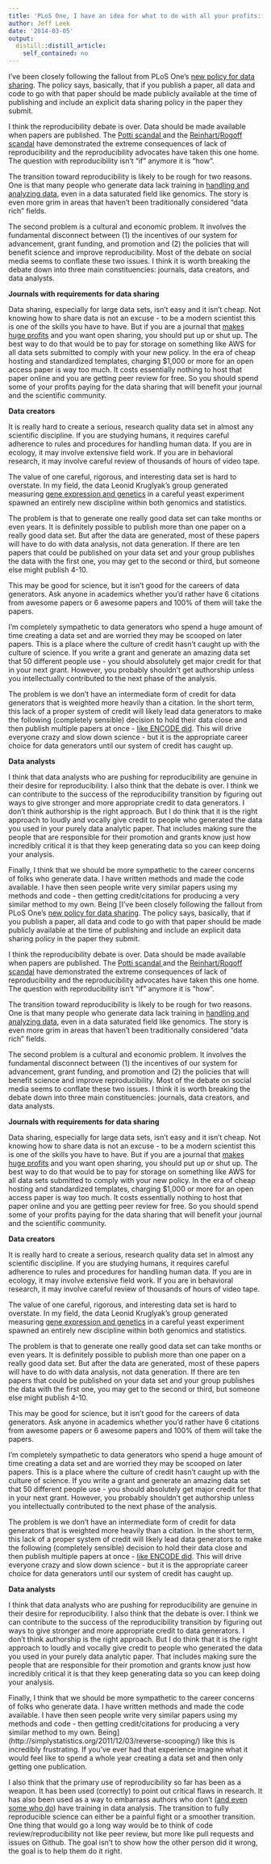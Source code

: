 ```yaml
---
title: 'PLoS One, I have an idea for what to do with all your profits: buy hard drives'
author: Jeff Leek
date: '2014-03-05'
output:
  distill::distill_article:
    self_contained: no
---
```


I've been closely following the fallout from PLoS One's [new policy for data sharing](http://www.plos.org/data-access-for-the-open-access-literature-ploss-data-policy/). The policy says, basically, that if you publish a paper, all data and code to go with that paper should be made publicly available at the time of publishing and include an explicit data sharing policy in the paper they submit.

I think the reproducibility debate is over. Data should be made available when papers are published. The [Potti scandal ](http://simplystatistics.org/2012/02/27/the-duke-saga-starter-set/)and the [Reinhart/Rogoff scandal](http://simplystatistics.org/2013/04/19/podcast-7-reinhart-rogoff-reproducibility/) have demonstrated the extreme consequences of lack of reproducibility and the reproducibility advocates have taken this one home. The question with reproducibility isn't "if" anymore it is "how".

The transition toward reproducibility is likely to be rough for two reasons. One is that many people who generate data lack training in [handling and analyzing data](http://simplystatistics.org/2012/04/27/people-in-positions-of-power-that-dont-understand/), even in a data saturated field like genomics. The story is even more grim in areas that haven't been traditionally considered "data rich" fields.

The second problem is a cultural and economic problem. It involves the fundamental disconnect between (1) the incentives of our system for advancement, grant funding, and promotion and (2) the policies that will benefit science and improve reproducibility. Most of the debate on social media seems to conflate these two issues. I think it is worth breaking the debate down into three main constituencies: journals, data creators, and data analysts.

**Journals with requirements for data sharing**

Data sharing, especially for large data sets, isn't easy and it isn't cheap. Not knowing how to share data is not an excuse - to be a modern scientist this is one of the skills you have to have. But if you are a journal that [makes huge profits](http://www.nature.com/news/plos-profits-prompt-revamp-1.14205) and you want open sharing, you should put up or shut up. The best way to do that would be to pay for storage on something like AWS for all data sets submitted to comply with your new policy. In the era of cheap hosting and standardized templates, charging $1,000 or more for an open access paper is way too much. It costs essentially nothing to host that paper online and you are getting peer review for free. So you should spend some of your profits paying for the data sharing that will benefit your journal and the scientific community.

**Data creators**

It is really hard to create a serious, research quality data set in almost any scientific discipline. If you are studying humans, it requires careful adherence to rules and procedures for handling human data. If you are in ecology, it may involve extensive field work. If you are in behavioral research, it may involve careful review of thousands of hours of video tape.

The value of one careful, rigorous, and interesting data set is hard to overstate. In my field, the data Leonid Kruglyak's group generated measuring [gene expression and genetics](http://www.pnas.org/content/102/5/1572.long) in a careful yeast experiment spawned an entirely new discipline within both genomics and statistics.

The problem is that to generate one really good data set can take months or even years. It is definitely possible to publish more than one paper on a really good data set. But after the data are generated, most of these papers will have to do with data analysis, not data generation. If there are ten papers that could be published on your data set and your group publishes the data with the first one, you may get to the second or third, but someone else might publish 4-10.

This may be good for science, but it isn't good for the careers of data generators. Ask anyone in academics whether you'd rather have 6 citations from awesome papers or 6 awesome papers and 100% of them will take the papers.

I'm completely sympathetic to data generators who spend a huge amount of time creating a data set and are worried they may be scooped on later papers. This is a place where the culture of credit hasn't caught up with the culture of science. If you write a grant and generate an amazing data set that 50 different people use - you should absolutely get major credit for that in your next grant. However, you probably shouldn't get authorship unless you intellectually contributed to the next phase of the analysis.

The problem is we don't have an intermediate form of credit for data generators that is weighted more heavily than a citation. In the short term, this lack of a proper system of credit will likely lead data generators to make the following (completely sensible) decision to hold their data close and then publish multiple papers at once - [like ENCODE did](http://www.nature.com/encode/#/threads). This will drive everyone crazy and slow down science - but it is the appropriate career choice for data generators until our system of credit has caught up.

**Data analysts**

I think that data analysts who are pushing for reproducibility are genuine in their desire for reproducibility. I also think that the debate is over. I think we can contribute to the success of the reproducibility transition by figuring out ways to give stronger and more appropriate credit to data generators. I don't think authorship is the right approach. But I do think that it is the right approach to loudly and vocally give credit to people who generated the data you used in your purely data analytic paper. That includes making sure the people that are responsible for their promotion and grants know just how incredibly critical it is that they keep generating data so you can keep doing your analysis.

Finally, I think that we should be more sympathetic to the career concerns of folks who generate data. I have written methods and made the code available. I have then seen people write very similar papers using my methods and code - then getting credit/citations for producing a very similar method to my own. Being [I've been closely following the fallout from PLoS One's [new policy for data sharing](http://www.plos.org/data-access-for-the-open-access-literature-ploss-data-policy/). The policy says, basically, that if you publish a paper, all data and code to go with that paper should be made publicly available at the time of publishing and include an explicit data sharing policy in the paper they submit.

I think the reproducibility debate is over. Data should be made available when papers are published. The [Potti scandal ](http://simplystatistics.org/2012/02/27/the-duke-saga-starter-set/)and the [Reinhart/Rogoff scandal](http://simplystatistics.org/2013/04/19/podcast-7-reinhart-rogoff-reproducibility/) have demonstrated the extreme consequences of lack of reproducibility and the reproducibility advocates have taken this one home. The question with reproducibility isn't "if" anymore it is "how".

The transition toward reproducibility is likely to be rough for two reasons. One is that many people who generate data lack training in [handling and analyzing data](http://simplystatistics.org/2012/04/27/people-in-positions-of-power-that-dont-understand/), even in a data saturated field like genomics. The story is even more grim in areas that haven't been traditionally considered "data rich" fields.

The second problem is a cultural and economic problem. It involves the fundamental disconnect between (1) the incentives of our system for advancement, grant funding, and promotion and (2) the policies that will benefit science and improve reproducibility. Most of the debate on social media seems to conflate these two issues. I think it is worth breaking the debate down into three main constituencies: journals, data creators, and data analysts.

**Journals with requirements for data sharing**

Data sharing, especially for large data sets, isn't easy and it isn't cheap. Not knowing how to share data is not an excuse - to be a modern scientist this is one of the skills you have to have. But if you are a journal that [makes huge profits](http://www.nature.com/news/plos-profits-prompt-revamp-1.14205) and you want open sharing, you should put up or shut up. The best way to do that would be to pay for storage on something like AWS for all data sets submitted to comply with your new policy. In the era of cheap hosting and standardized templates, charging $1,000 or more for an open access paper is way too much. It costs essentially nothing to host that paper online and you are getting peer review for free. So you should spend some of your profits paying for the data sharing that will benefit your journal and the scientific community.

**Data creators**

It is really hard to create a serious, research quality data set in almost any scientific discipline. If you are studying humans, it requires careful adherence to rules and procedures for handling human data. If you are in ecology, it may involve extensive field work. If you are in behavioral research, it may involve careful review of thousands of hours of video tape.

The value of one careful, rigorous, and interesting data set is hard to overstate. In my field, the data Leonid Kruglyak's group generated measuring [gene expression and genetics](http://www.pnas.org/content/102/5/1572.long) in a careful yeast experiment spawned an entirely new discipline within both genomics and statistics.

The problem is that to generate one really good data set can take months or even years. It is definitely possible to publish more than one paper on a really good data set. But after the data are generated, most of these papers will have to do with data analysis, not data generation. If there are ten papers that could be published on your data set and your group publishes the data with the first one, you may get to the second or third, but someone else might publish 4-10.

This may be good for science, but it isn't good for the careers of data generators. Ask anyone in academics whether you'd rather have 6 citations from awesome papers or 6 awesome papers and 100% of them will take the papers.

I'm completely sympathetic to data generators who spend a huge amount of time creating a data set and are worried they may be scooped on later papers. This is a place where the culture of credit hasn't caught up with the culture of science. If you write a grant and generate an amazing data set that 50 different people use - you should absolutely get major credit for that in your next grant. However, you probably shouldn't get authorship unless you intellectually contributed to the next phase of the analysis.

The problem is we don't have an intermediate form of credit for data generators that is weighted more heavily than a citation. In the short term, this lack of a proper system of credit will likely lead data generators to make the following (completely sensible) decision to hold their data close and then publish multiple papers at once - [like ENCODE did](http://www.nature.com/encode/#/threads). This will drive everyone crazy and slow down science - but it is the appropriate career choice for data generators until our system of credit has caught up.

**Data analysts**

I think that data analysts who are pushing for reproducibility are genuine in their desire for reproducibility. I also think that the debate is over. I think we can contribute to the success of the reproducibility transition by figuring out ways to give stronger and more appropriate credit to data generators. I don't think authorship is the right approach. But I do think that it is the right approach to loudly and vocally give credit to people who generated the data you used in your purely data analytic paper. That includes making sure the people that are responsible for their promotion and grants know just how incredibly critical it is that they keep generating data so you can keep doing your analysis.

Finally, I think that we should be more sympathetic to the career concerns of folks who generate data. I have written methods and made the code available. I have then seen people write very similar papers using my methods and code - then getting credit/citations for producing a very similar method to my own. Being](http://simplystatistics.org/2011/12/03/reverse-scooping/) like this is incredibly frustrating. If you've ever had that experience imagine what it would feel like to spend a whole year creating a data set and then only getting one publication.

I also think that the primary use of reproducibility so far has been as a weapon. It has been used (correctly) to point out critical flaws in research. It has also been used as a way to embarrass authors who don't ([and even some who do](http://simplystatistics.org/2013/09/26/how-could-code-review-discourage-code-disclosure-reviewers-with-motivation/)) have training in data analysis. The transition to fully reproducible science can either be a painful fight or a smoother transition. One thing that would go a long way would be to think of code review/reproducibility not like peer review, but more like pull requests and issues on Github. The goal isn't to show how the other person did it wrong, the goal is to help them do it right.

** **
